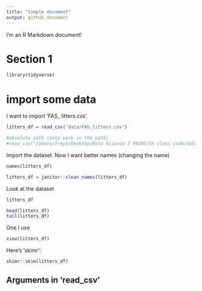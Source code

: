 ```yaml
---
title: "Simple document"
output: github_document
---
```


I'm an R Markdown document! 

# Section 1

```r
library(tidyverse)
```

# import some data

I want to import 'FAS_ litters.cvs'.

```r
litters_df = read_csv("data/FAS_litters.csv")

#absolute path (only work in the path)
#read_csv("/Users/freya/Desktop/Data Science I P8105/In class code/data_wrangling_i/data/FAS_litters.csv")
```

Import the dataset. Now I want better names (changing the name)

```r
names(litters_df)

litters_df = janitor::clean_names(litters_df)
```

Look at the dataset

```r
litters_df

head(litters_df)
tail(litters_df)
```

One I use 

```r
view(litters_df)
```

Here's 'skimr':

```r
skimr::skim(litters_df)
```

## Arguments in 'read_csv'

